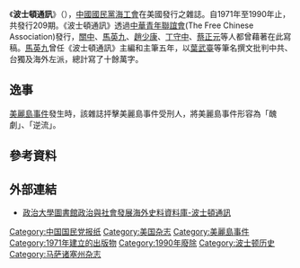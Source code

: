 {{POV|time=2008-01-10T03:13:02+00:00}}
{{沒有來源|time=2016-06-21}}

《'''波士頓通訊'''》（{{lang-en|'''Free Chinese Monthly'''}}），[[中國國民黨|中國國民黨]][[海工會|海工會]]在美國發行之雜誌。自1971年至1990年止，共發行209期。《波士頓通訊》透過[[中華青年聯誼會|中華青年聯誼會]](The Free Chinese Association)發行，[[關中_(人物)|關中]]、[[馬英九|馬英九]]、[[趙少康|趙少康]]、[[丁守中|丁守中]]、[[蔡正元|蔡正元]]等人都曾藉著在此寫稿。[[馬英九|馬英九]]曾任《波士頓通訊》主編和主筆五年，以[[葉武臺|葉武臺]]等筆名撰文批判中共、台獨及海外左派，總計寫了十餘萬字。

==逸事==
[[美麗島事件|美麗島事件]]發生時，該雜誌抨擊美麗島事件受刑人，將美麗島事件形容為「醜劇」、「逆流」。

==參考資料==
{{reflist}}

==外部連結==
*[http://da.lib.nccu.edu.tw/tdm/?m=2302&wsn=0246 政治大學圖書館政治與社會發展海外史料資料庫-波士頓通訊] {{Wayback|url=http://da.lib.nccu.edu.tw/tdm/?m=2302&wsn=0246 |date=20151208120359 }}

[[Category:中国国民党报纸|Category:中国国民党报纸]]
[[Category:美国杂志|Category:美国杂志]]
[[Category:美麗島事件|Category:美麗島事件]]
[[Category:1971年建立的出版物|Category:1971年建立的出版物]]
[[Category:1990年廢除|Category:1990年廢除]]
[[Category:波士顿历史|Category:波士顿历史]]
[[Category:马萨诸塞州杂志|Category:马萨诸塞州杂志]]